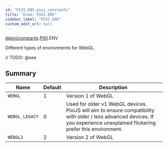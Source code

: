 ```yaml
---
id: "PIXI.ENV.pixi_constants"
title: "Enum: PIXI.ENV"
sidebar_label: "PIXI.ENV"
custom_edit_url: null
---
```


[@pixi/constants](../modules/pixi_constants).[PIXI](../namespaces/PIXI).ENV


Different types of environments for WebGL.



// TODO: @see

        

## Summary
| Name                      | Default | Description                                                                                                                                                                    |
| ------------------------- | ------- | ------------------------------------------------------------------------------------------------------------------------------------------------------------------------------ |
| <code>WEBGL</code>        | 1       | Version 1 of WebGL                                                                                                                                                             |
| <code>WEBGL_LEGACY</code> | 0       | Used for older v1 WebGL devices. PixiJS will aim to ensure compatibility with older / less advanced devices. If you experience unexplained flickering prefer this environment. |
| <code>WEBGL2</code>       | 2       | Version 2 of WebGL                                                                                                                                                             |

    